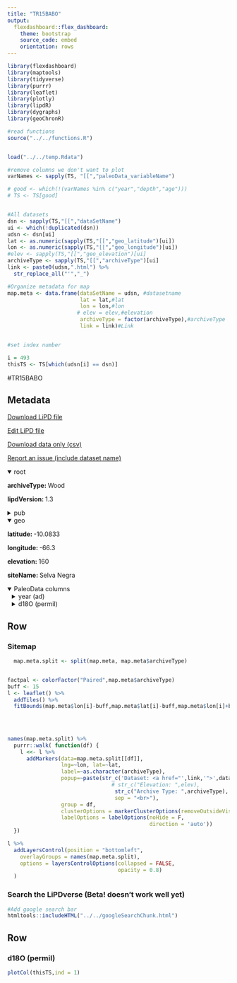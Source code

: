 ```yaml
---
title: "TR15BABO"
output: 
  flexdashboard::flex_dashboard:
    theme: bootstrap
    source_code: embed
    orientation: rows
---
```


```r
library(flexdashboard)
library(maptools)
library(tidyverse)
library(purrr)
library(leaflet)
library(plotly)
library(lipdR)
library(dygraphs)
library(geoChronR)

#read functions
source("../../functions.R")


load("../../temp.Rdata")

#remove columns we don't want to plot
varNames <- sapply(TS, "[[","paleoData_variableName")

# good <- which(!(varNames %in% c("year","depth","age")))
# TS <- TS[good]


#All datasets
dsn <- sapply(TS,"[[","dataSetName")
ui <- which(!duplicated(dsn))
udsn <- dsn[ui]
lat <- as.numeric(sapply(TS,"[[","geo_latitude")[ui])
lon <- as.numeric(sapply(TS,"[[","geo_longitude")[ui])
#elev <- sapply(TS,"[[","geo_elevation")[ui]
archiveType <- sapply(TS,"[[","archiveType")[ui]
link <- paste0(udsn,".html") %>% 
  str_replace_all("'","_")

#Organize metadata for map
map.meta <- data.frame(dataSetName = udsn, #datasetname
                       lat = lat,#lat
                       lon = lon,#lon
                      # elev = elev,#elevation
                       archiveType = factor(archiveType),#archiveType
                       link = link)#Link


#set index number

i = 493
thisTS <- TS[which(udsn[i] == dsn)]
```
#TR15BABO

Metadata {.sidebar}
-------------------------------------
[Download LiPD file](TR15BABO.lpd)
            

[Edit LiPD file](http://lipd.net/playground?source=http://lipdverse.org/iso2kv0_11_0/TR15BABO.lpd)
            

[Download data only (csv)](TR15BABO.csv)
            

[Report an issue (include dataset name)](https://github.com/nickmckay/LiPDverse/issues)

<details open style="margin-left: 0px">
<summary>root</summary>
<p style="margin-left: 0px"><strong>archiveType: </strong>Wood
<p style="margin-left: 0px"><strong>lipdVersion: </strong>1.3
</details>
<details>
<summary>pub</summary>
<details style="margin-left: 10px">
<summary>pub1</summary>
<p style="margin-left: 10px"><strong>journal: </strong>Global and Planetary Change
<p style="margin-left: 10px"><strong>volume: </strong>133
<p style="margin-left: 10px"><strong>pages: </strong>298-308
<p style="margin-left: 10px"><strong>title: </strong>Oxygen isotopes in tree rings show good coherence between species and sites in Bolivia
<p style="margin-left: 10px"><strong>DOI: </strong>10.1016/j.gloplacha.2015.09.008
</details>
<details style="margin-left: 10px">
<summary>pub2</summary>
<p style="margin-left: 10px"><strong>journal: </strong>Geophysical Research Letters
<p style="margin-left: 10px"><strong>volume: </strong>43
<p style="margin-left: 10px"><strong>pages: </strong>11,831-11,840
<p style="margin-left: 10px"><strong>title: </strong>What drives interannual variation in tree ring oxygen isotopes in the Amazon?
<p style="margin-left: 10px"><strong>DOI: </strong>10.1002/2016GL071507
</details>
</details>
<details open style="margin-left: 0px">
<summary>geo</summary>
<p style="margin-left: 0px"><strong>latitude: </strong>-10.0833
<p style="margin-left: 0px"><strong>longitude: </strong>-66.3
<p style="margin-left: 0px"><strong>elevation: </strong>160
<p style="margin-left: 0px"><strong>siteName: </strong>Selva Negra
</details>
<details open>
<summary>PaleoData columns</summary>
<details style="margin-left: 10px">
<summary>year (ad)</summary>
<p style="margin-left: 10px"><strong>TSid: </strong>WEB21817e6b
<p style="margin-left: 10px"><strong>variableName: </strong>year
<p style="margin-left: 10px"><strong>units: </strong>ad
<p style="margin-left: 10px"><strong>description: </strong>year ad
</details>
<details style="margin-left: 10px">
<summary>d18O (permil)</summary>
<p style="margin-left: 10px"><strong>TSid: </strong>WEB255443f2
<p style="margin-left: 10px"><strong>variableName: </strong>d18O
<p style="margin-left: 10px"><strong>units: </strong>permil
<p style="margin-left: 10px"><strong>description: </strong>cellulose
<details>
<summary>interpretation</summary>
<details style="margin-left: 20px">
<summary>1</summary>
<p style="margin-left: 20px"><strong>variable: </strong>d18O
<p style="margin-left: 20px"><strong>direction: </strong>negative
<p style="margin-left: 20px"><strong>scope: </strong>climate
<p style="margin-left: 20px"><strong>variableDetail: </strong>precipitation amount
<p style="margin-left: 20px"><strong>seasonality: </strong>October-April (wet season)
</details>
</details>
</details>

Row {.tabset .tabset-fade}
-----------------------------------------------------------------------

### Sitemap

```r
  map.meta.split <- split(map.meta, map.meta$archiveType)


factpal <- colorFactor("Paired",map.meta$archiveType)
buff <- 15
l <- leaflet() %>% 
  addTiles() %>% 
  fitBounds(map.meta$lon[i]-buff,map.meta$lat[i]-buff,map.meta$lon[i]+buff,map.meta$lat[i]+buff)
  

  
  
names(map.meta.split) %>%
  purrr::walk( function(df) {
    l <<- l %>%
      addMarkers(data=map.meta.split[[df]],
                 lng=~lon, lat=~lat,
                 label=~as.character(archiveType),
                 popup=~paste(str_c('Dataset: <a href="',link,'">',dataSetName,'</a>'),
                                 # str_c("Elevation: ",elev),
                                  str_c("Archive Type: ",archiveType),
                                  sep = "<br>"),
                 group = df,
                 clusterOptions = markerClusterOptions(removeOutsideVisibleBounds = F),
                 labelOptions = labelOptions(noHide = F,
                                             direction = 'auto'))
  })

l %>%
  addLayersControl(position = "bottomleft",
    overlayGroups = names(map.meta.split),
    options = layersControlOptions(collapsed = FALSE,
                                   opacity = 0.8)
  )
```

### Search the LiPDverse (Beta! doesn't work well yet)
```r
#Add google search bar
htmltools::includeHTML("../../googleSearchChunk.html")
```


Row {.tabset .tabset-fade}
-----------------------------------------------------------------------

### d18O (permil)
```r
plotCol(thisTS,ind = 1)
```
